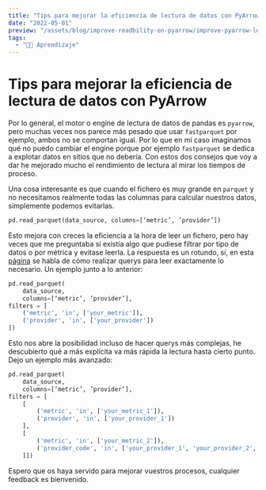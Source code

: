 ```yaml
---
title: "Tips para mejorar la eficiencia de lectura de datos con PyArrow"
date: "2022-05-01"
preview: "/assets/blog/improve-readbility-on-pyarrow/improve-pyarrow-logo.png"
tags:
  - "👨‍💻 Aprendizaje"
---
```


# Tips para mejorar la eficiencia de lectura de datos con PyArrow

Por lo general, el motor o engine de lectura de datos de pandas es `pyarrow`,
pero muchas veces nos parece más pesado que usar `fastparquet` por ejemplo,
ambos no se comportan igual. Por lo que en mi caso imaginamos qué no puedo
cambiar el engine porque por ejemplo `fastparquet` se dedica a explotar datos en
sitios que no debería. Con estos dos consejos que voy a dar he mejorado mucho el
rendimiento de lectura al mirar los tiempos de proceso.

Una cosa interesante es que cuando el fichero es muy grande en `parquet` y no
necesitamos realmente todas las columnas para calcular nuestros datos,
simplemente podemos evitarlas.

```python
pd.read_parquet(data_source, columns=[‘metric’, ’provider’])
```

Esto mejora con creces la eficiencia a la hora de leer un fichero, pero hay
veces que me preguntaba si existía algo que pudiese filtrar por tipo de datos o
por métrica y evitase leerla. La respuesta es un rotundo, sí, en esta
[página](https://enpiar.com/arrow-site/docs/python/generated/pyarrow.parquet.read_table.html)
se habla de cómo realizar querys para leer exactamente lo necesario. Un ejemplo
junto a lo anterior:

```python
pd.read_parquet(
    data_source,
    columns=[‘metric’, ’provider’],
filters = [
    ('metric', 'in', ['your_metric']),
    ('provider', 'in', ['your_provider'])
])
```

Esto nos abre la posibilidad incluso de hacer querys más complejas, he
descubierto qué a más explícita va más rápida la lectura hasta cierto punto.
Dejo un ejemplo más avanzado:

```python
pd.read_parquet(
    data_source,
    columns=[‘metric’, ’provider’],
filters = [
    [
        ('metric', 'in', ['your_metric_1']),
        ('provider', 'in', ['your_provider_1'])
    ],
    [
        ('metric', 'in', ['your_metric_2']),
        ('provider_code', 'in', ['your_provider_1', 'your_provider_2', 'your_provider_3'])
    ]])
```

Espero que os haya servido para mejorar vuestros procesos, cualquier feedback es
bienvenido.
